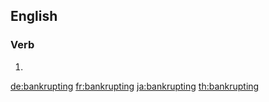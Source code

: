 ==English==

===Verb===
{{head|en}}

# {{present participle of|bankrupt}}

[[de:bankrupting]]
[[fr:bankrupting]]
[[ja:bankrupting]]
[[th:bankrupting]]